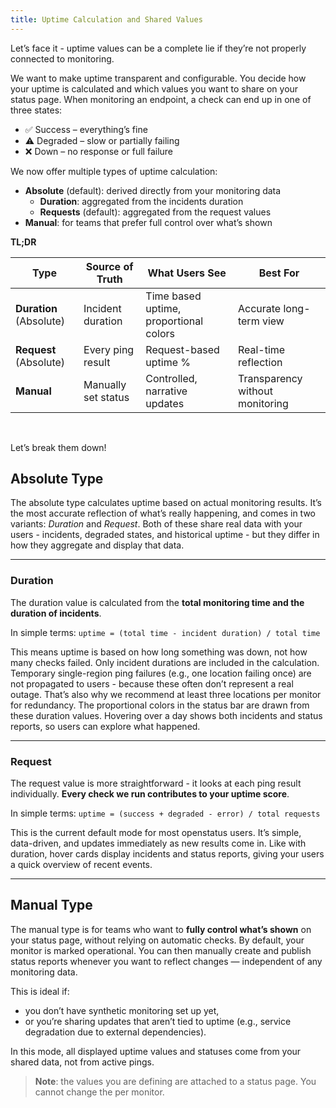 ```yaml
---
title: Uptime Calculation and Shared Values
---
```


Let’s face it - uptime values can be a complete lie if they’re not properly connected to monitoring.

We want to make uptime transparent and configurable. You decide how your uptime is calculated and which values you want to share on your status page.
When monitoring an endpoint, a check can end up in one of three states:

- ✅ Success – everything’s fine
- ⚠️ Degraded – slow or partially failing
- ❌ Down – no response or full failure

We now offer multiple types of uptime calculation:
- **Absolute** (default): derived directly from your monitoring data
    - **Duration**: aggregated from the incidents duration
    - **Requests** (default): aggregated from the request values
- **Manual**: for teams that prefer full control over what’s shown

**TL;DR**

| Type        | Source of Truth      | What Users See                      | Best For                        |
|-------------|----------------------|-------------------------------------|----------------------------------|
| **Duration** (Absolute) | Incident duration    | Time based uptime, proportional colors | Accurate long-term view         |
| **Request** (Absolute)  | Every ping result    | Request-based uptime %              | Real-time reflection            |
| **Manual**   | Manually set status  | Controlled, narrative updates       | Transparency without monitoring |

<br />

Let’s break them down!

## Absolute Type

The absolute type calculates uptime based on actual monitoring results. It’s the most accurate reflection of what’s really happening, and comes in two variants: _Duration_ and _Request_.
Both of these share real data with your users - incidents, degraded states, and historical uptime - but they differ in how they aggregate and display that data.

---

### Duration

The duration value is calculated from the **total monitoring time and the duration of incidents**.

In simple terms: `uptime = (total time - incident duration) / total time`

This means uptime is based on how long something was down, not how many checks failed. Only incident durations are included in the calculation. Temporary single-region ping failures (e.g., one location failing once) are not propagated to users - because these often don’t represent a real outage. That’s also why we recommend at least three locations per monitor for redundancy. The proportional colors in the status bar are drawn from these duration values. Hovering over a day shows both incidents and status reports, so users can explore what happened.

---

### Request

The request value is more straightforward - it looks at each ping result individually. **Every check we run contributes to your uptime score**.

In simple terms: `uptime = (success + degraded - error) / total requests`

This is the current default mode for most openstatus users. It’s simple, data-driven, and updates immediately as new results come in. Like with duration, hover cards display incidents and status reports, giving your users a quick overview of recent events.

---

## Manual Type

The manual type is for teams who want to **fully control what’s shown** on your status page, without relying on automatic checks.
By default, your monitor is marked operational. You can then manually create and publish status reports whenever you want to reflect changes — independent of any monitoring data.

This is ideal if:
- you don’t have synthetic monitoring set up yet,
- or you’re sharing updates that aren’t tied to uptime (e.g., service degradation due to external dependencies).

In this mode, all displayed uptime values and statuses come from your shared data, not from active pings.

> **Note**: the values you are defining are attached to a status page. You cannot change the per monitor.